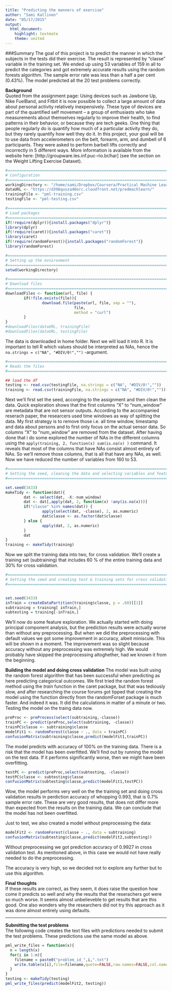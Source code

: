 ```yaml
---
title: "Predicting the manners of exercise"
author: "Sami Kallinen"
date: "05/17/2015"
output:
  html_document:
    highlight: textmate
    theme: united
---
```


###Summary
The goal of this project is to predict the manner in which the subjects in the tests did their exercise. The result is represented by "classe" variable in the training set. We ended up using 53 variables of 159 in all to predict the categories and got extremely accurate results using the random forests algorithm. The sample error rate was less than a half a per cent (0.43%).  The model predicted all the 20 test problems correctly.  

**Background**  
Quoted from the assignment page: Using devices such as Jawbone Up, Nike FuelBand, and Fitbit it is now possible to collect a large amount of data about personal activity relatively inexpensively. These type of devices are part of the quantified self movement – a group of enthusiasts who take measurements about themselves regularly to improve their health, to find patterns in their behavior, or because they are tech geeks. One thing that people regularly do is quantify how much of a particular activity they do, but they rarely quantify how well they do it. In this project, your goal will be to use data from accelerometers on the belt, forearm, arm, and dumbell of 6 participants. They were asked to perform barbell lifts correctly and incorrectly in 5 different ways. More information is available from the website here: [http://groupware.les.inf.puc-rio.br/har] (see the section on the Weight Lifting Exercise Dataset). 



```r

#===============================================================================
# Configuration
#===============================================================================
workingDirectory <- "/home/sami/Dropbox/Coursera/Practical Machine Learning/project"
dataURL <- "https://d396qusza40orc.cloudfront.net/predmachlearn/"
trainingFile <- "pml-training.csv"
testingFile <- "pml-testing.csv"

#===============================================================================
# Load packages
#===============================================================================
if(!require(dplyr)){install.packages("dplyr")}
library(dplyr)
if(!require(caret)){install.packages("caret")}
library(caret)
if(!require(randomForest)){install.packages("randomForest")}
library(randomForest)

#===============================================================================
# Setting up the evnironment
#===============================================================================
setwd(workingDirectory)

#===============================================================================
# Download files
#===============================================================================
downloadFiles <- function(url, file) {
        if(!file.exists(file)){
                download.file(paste(url, file, sep = ""), 
                              file, 
                              method = "curl")
        }
}
#downloadFiles(dataURL, trainingFile)
#downloadFiles(dataURL, testingFile)

```

The data is downloaded in home folder. Next we will load it into R. It is important to tell R which values should be interpreted as NAs, hence the `na.strings = c("NA", "#DIV/0!","")` -argument. 

```r
#===============================================================================
# Reads the files
#===============================================================================

## load the df
testing <- read.csv(testingFile, na.strings = c("NA", "#DIV/0!",""))
training <- read.csv(trainingFile, na.strings = c("NA", "#DIV/0!",""))

```

Next we'll first set the seed, accorging to the assignment and then clean the data. Quick exploration shows that the first columns "X" to "num_window" are metadata that are not sensor outputs. According to the accompanied reserach paper, the researcers used time windows as way of splitting the data. My first strategy is to remove those i.e. all time window, timestamp and data about persons and to first only focus on the actual sensor data. So columns "X" to "num_window" are removed from the dataset. After having done that i do some explored the number of NAs in the different columns using the `apply(training, 2, function(x) sum(is.na(x) )` command. It reveals that most of the columns that have NAs consist almost entirely of NAs. So we'll remove those columns, that is all that have any NAs, as well. Now we have reduced the number of variables from 160 to 53.

```r

#===============================================================================
# Setting the seed, cleaning the data and selecting variables and features
#===============================================================================

set.seed(3433)
makeTidy <- function(dat){
        dat <- select(dat, -X:-num_window)
        dat <- dat[,apply(dat, 2, function(x) !any(is.na(x)))]
        if("classe" %in% names(dat)) {
                apply(select(dat, -classe), 2, as.numeric)
                dat$classe <- as.factor(dat$classe)      
        } else {
                apply(dat, 2, as.numeric)  
        }
        dat
}
training <- makeTidy(training)
```

Now we split the training data into two, for cross validation. We'll create a training set (subtraining) that includes 60 % of the entire training data and 30% for cross validation.

```r
#===============================================================================
# Setting the seed and creating test & training sets for cross validation
#===============================================================================


set.seed(3433)
inTrain = createDataPartition(training$classe, p = .60)[[1]]
subtraining = training[ inTrain,]
subtesting = training[-inTrain,]

```

We'll now do some feature exploration. We actually started with doing principal component analysis, but the prediction results were actually worse than without any preprocessing. But when we did the preprocessing with default values we got some improvement in accuracy, albeit miniscule. This will be shown in a moment. The improvement was so slight because accuracy without any preprocessing was extremely high. We would probably have skipped the preprocessing altoghether, had we known it from the beginning.

**Building the model and doing cross validation**
The model was built using the random forest algorithm that has been successful when predicting as here predicting categorical outcomes. We first tried the random forest method using the *train* function in the caret package, but that was tediously slow, and after researching the course forums got tipped that creating the model using the function directly from the randomForset package is much faster. And indeed it was. It did the calculations in matter of a minute or two. Testing the model on the traing data now.

```r

preProc <- preProcess(select(subtraining,-classe))
trainPC <- predict(preProc,select(subtraining, -classe))
trainPC$classe <- subtraining$classe
modelFit1 <- randomForest(classe ~ ., data = trainPC)
confusionMatrix(subtraining$classe,predict(modelFit1,trainPC))
```

The model predicts with accuracy of 100% on the training data. There is a risk that the model has been overfitted. We'll find out by running the model on the test data. If it performs significantly worse, then we might have been overfitting.

```r

testPC <- predict(preProc,select(subtesting, -classe))
testPC$classe <- subtesting$classe
confusionMatrix(subtesting$classe,predict(modelFit1,testPC))
```


Wow, the model performs very well on the the training set and doing cross validation results in perdiction accuracy of whopping 0.993, that is 0.7% sample error rate. These are very good results, that does not differ more than expected from the results on the training data. We can conclude that the model has not been overfitted.

Just to test, we also created a model without preprocessing the data:


```r
modelFit2 <- randomForest(classe ~ ., data = subtraining)
confusionMatrix(subtesting$classe,predict(modelFit2,subtesting))
```

Without preprocessing we got prediction accuracy of 0.9927 in cross validation test. As mentioned above, in this case we would not have really needed to do the preprocessing.

The accuracy is very high, so we decided not to explore any further but to use this algorithm.

**Final thoughts**  
If these results are correct, as they seem, it does raise the question how come it predicts so well and why the results that the reserachers got were so much worse. It seems almost unbelieveble to get results that are this good. One also wonders why the researchers did not try this approach as it was done almost entirely using defaults.


---

**Submitting the test problems**  
The following code creates the text files with predictions needed to submit the test problems. These predictions use the same model as above.

```r

pml_write_files = function(x){
  n = length(x)
  for(i in 1:n){
    filename = paste0("problem_id_",i,".txt")
    write.table(x[i],file=filename,quote=FALSE,row.names=FALSE,col.names=FALSE)
  }
}
testing <- makeTidy(testing)
pml_write_files(predict(modelFit2, testing))
```